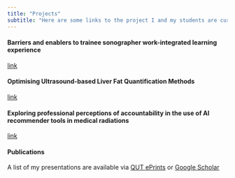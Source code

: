 ```yaml
---
title: "Projects"
subtitle: "Here are some links to the project I and my students are currently working on."
---
```


#### Barriers and enablers to trainee sonographer work-integrated learning experience

[link](https://www.qut.edu.au/research/our-research/participate-in-research/barriers-and-enablers-to-trainee-sonographer-work-integrated-learning-experience)


#### Optimising Ultrasound-based Liver Fat Quantification Methods

[link](https://research.qut.edu.au/ultrasound/projects/liver-fat-quantification/)

#### Exploring professional perceptions of accountability in the use of AI recommender tools in medical radiations

[link](https://www.qut.edu.au/research/our-research/participate-in-research/exploring-professional-perceptions-of-accountability-in-the-use-of-ai-recommender-tools-in-medical-radiations)

#### Publications

A list of my presentations are available via [QUT ePrints](https://eprints.qut.edu.au/view/person/Edwards,_Christopher.html) or [Google Scholar](https://scholar.google.com/citations?hl=en&user=Ce18xdAAAAAJ)